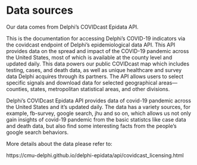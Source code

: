 # Data sources

Our data comes from Delphi’s COVIDcast Epidata API.

This is the documentation for accessing Delphi’s COVID-19 indicators via the covidcast endpoint of Delphi’s epidemiological data API. This API provides data on the spread and impact of the COVID-19 pandemic across the United States, most of which is available at the county level and updated daily. This data powers our public COVIDcast map which includes testing, cases, and death data, as well as unique healthcare and survey data Delphi acquires through its partners. The API allows users to select specific signals and download data for selected geographical areas—counties, states, metropolitan statistical areas, and other divisions.

Delphi’s COVIDcast Epidata API provides data of covid-19 pandemic across the United States and it's updated daily. The data has a variety sources, for example, fb-survey, google search, jhu and so on, which allows us not only gain insights of covid-19 pandemic from the basic statistcs like case data and death data, but also find some interesting facts from the people's google search behaviors.

More details about the data please refer to:

https://cmu-delphi.github.io/delphi-epidata/api/covidcast_licensing.html